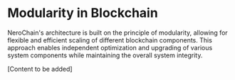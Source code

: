 # Modularity in Blockchain

NeroChain's architecture is built on the principle of modularity, allowing for flexible and efficient scaling of different blockchain components. This approach enables independent optimization and upgrading of various system components while maintaining the overall system integrity.

[Content to be added] 